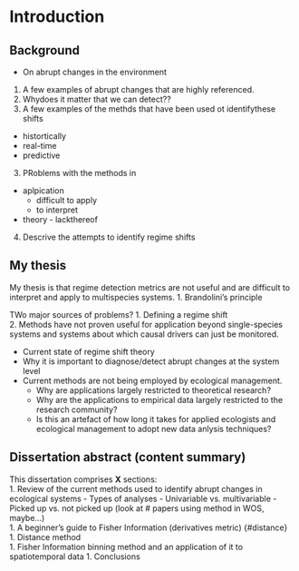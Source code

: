 # Introduction {#intro-chapter}

## Background  
- On abrupt changes in the environment
1. A few examples of abrupt changes that are highly referenced.   
1. Whydoes it matter that we can detect??
2. A few examples of the methds that have  been used ot identifythese shifts
  - histortically
  - real-time 
  - predictive
3. PRoblems with the methods in 
  - aplpication
    - difficult to apply
    - to interpret
  - theory - lackthereof
4. Descrive the attempts to identify regime shifts

  
## My thesis  
My thesis is that regime detection metrics are not useful and are difficult to interpret and apply to multispecies systems. 
1. Brandolini's principle

TWo major sources of problems?
1. Defining a regime shift  
2. Methods have not proven useful for application beyond single-species systems and systems about which causal drivers can just be monitored.

- Current state of regime shift theory
- Why it is important to diagnose/detect abrupt changes at the system level
- Current methods are not being employed by ecological management. 
    - Why are applications largely restricted to theoretical research?
    - Why are the applications to empirical data largely restricted to the research community?
    - Is this an artefact of how long it takes for applied ecologists and ecological management to adopt new data anlysis techniques?


## Dissertation abstract (content summary)  
This dissertation comprises __X__ sections:  
  1. Review of the current methods used to identify abrupt changes in ecological systems
      - Types of analyses
          - Univariable vs. multivariable
          - Picked up vs. not picked up (look at # papers using method in WOS, maybe...)  
  1. A beginner's guide to Fisher Information (derivatives metric) {#distance}  
  1. Distance method  
  1. Fisher Information binning method and an application of it to spatiotemporal data
  1. Conclusions

